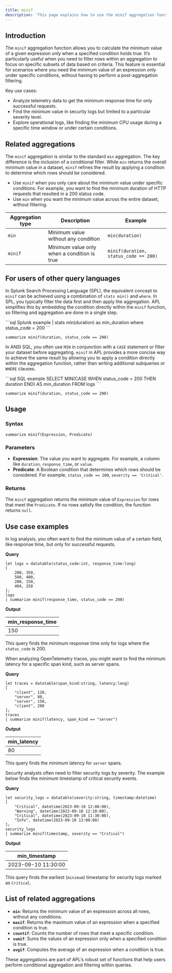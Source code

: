 ```yaml
---
title: minif
description: 'This page explains how to use the minif aggregation function in APL.'
---
```


## Introduction

The `minif` aggregation function allows you to calculate the minimum value of a given expression only when a specified condition holds true. It’s particularly useful when you need to filter rows within an aggregation to focus on specific subsets of data based on criteria. This feature is essential for scenarios where you need the minimum value of an expression only under specific conditions, without having to perform a post-aggregation filtering.

Key use cases:
- Analyze telemetry data to get the minimum response time for only successful requests.
- Find the minimum value in security logs but limited to a particular severity level.
- Explore operational logs, like finding the minimum CPU usage during a specific time window or under certain conditions.

## Related aggregations

The `minif` aggregation is similar to the standard `min` aggregation. The key difference is the inclusion of a conditional filter. While `min` returns the overall minimum value in a dataset, `minif` refines the result by applying a condition to determine which rows should be considered.

- Use `minif` when you only care about the minimum value under specific conditions. For example, you want to find the minimum duration of HTTP requests that resulted in a 200 status code.
- Use `min` when you want the minimum value across the entire dataset, without filtering.

| Aggregation type | Description                                  | Example |
|------------------|----------------------------------------------|---------|
| `min`            | Minimum value without any condition          | `min(duration)` |
| `minif`          | Minimum value only when a condition is true  | `minif(duration, status_code == 200)` |

## For users of other query languages

<AccordionGroup>
<Accordion title="Splunk SPL users">

In Splunk Search Processing Language (SPL), the equivalent concept to `minif` can be achieved using a combination of `stats min()` and `where`. In SPL, you typically filter the data first and then apply the aggregation. APL simplifies this by embedding the condition directly within the `minif` function, so filtering and aggregation are done in a single step.

<CodeGroup>
```sql Splunk example
| stats min(duration) as min_duration where status_code = 200
```

```kusto APL equivalent
summarize minif(duration, status_code == 200)
```
</CodeGroup>

</Accordion>
<Accordion title="ANSI SQL users">

In ANSI SQL, you often use `MIN` in conjunction with a `CASE` statement or filter your dataset before aggregating. `minif` in APL provides a more concise way to achieve the same result by allowing you to apply a condition directly within the aggregation function, rather than writing additional subqueries or `WHERE` clauses.

<CodeGroup>
```sql SQL example
SELECT MIN(CASE WHEN status_code = 200 THEN duration END) AS min_duration FROM logs
```

```kusto APL equivalent
summarize minif(duration, status_code == 200)
```
</CodeGroup>

</Accordion>
</AccordionGroup>

## Usage

### Syntax

```kusto
summarize minif(Expression, Predicate)
```

### Parameters

- **Expression**: The value you want to aggregate. For example, a column like `duration`, `response_time`, or `value`.
- **Predicate**: A Boolean condition that determines which rows should be considered. For example, `status_code == 200`, `severity == 'Critical'`.

### Returns

The `minif` aggregation returns the minimum value of `Expression` for rows that meet the `Predicate`. If no rows satisfy the condition, the function returns `null`.

## Use case examples

<Tabs>
<Tab title="Log analysis">

In log analysis, you often want to find the minimum value of a certain field, like response time, but only for successful requests.

**Query**

```kusto
let logs = datatable(status_code:int, response_time:long)
[
    200, 350,
    500, 400,
    200, 150,
    404, 250
];
logs
| summarize minif(response_time, status_code == 200) 
```

**Output**

| min_response_time |
|-------------------|
| 150               |

This query finds the minimum response time only for logs where the `status_code` is 200.

</Tab>
<Tab title="OpenTelemetry traces">

When analyzing OpenTelemetry traces, you might want to find the minimum latency for a specific span kind, such as server spans.

**Query**

```kusto
let traces = datatable(span_kind:string, latency:long)
[
    "client", 120,
    "server", 80,
    "server", 150,
    "client", 200
];
traces
| summarize minif(latency, span_kind == "server")
```

**Output**

| min_latency |
|-------------|
| 80          |

This query finds the minimum latency for `server` spans.

</Tab>
<Tab title="Security logs">

Security analysts often need to filter security logs by severity. The example below finds the minimum timestamp of critical security events.

**Query**

```kusto
let security_logs = datatable(severity:string, timestamp:datetime)
[
    "Critical", datetime(2023-09-10 12:00:00),
    "Warning", datetime(2023-09-10 12:10:00),
    "Critical", datetime(2023-09-10 11:30:00),
    "Info", datetime(2023-09-10 13:00:00)
];
security_logs
| summarize minif(timestamp, severity == "Critical")
```

**Output**

| min_timestamp            |
|--------------------------|
| 2023-09-10 11:30:00      |

This query finds the earliest (`minimum`) timestamp for security logs marked as `Critical`.

</Tab>
</Tabs>

## List of related aggregations

- **`min`**: Returns the minimum value of an expression across all rows, without any conditions.
- **`maxif`**: Returns the maximum value of an expression when a specified condition is true.
- **`countif`**: Counts the number of rows that meet a specific condition.
- **`sumif`**: Sums the values of an expression only when a specified condition is true.
- **`avgif`**: Computes the average of an expression when a condition is true.

These aggregations are part of APL’s robust set of functions that help users perform conditional aggregation and filtering within queries.